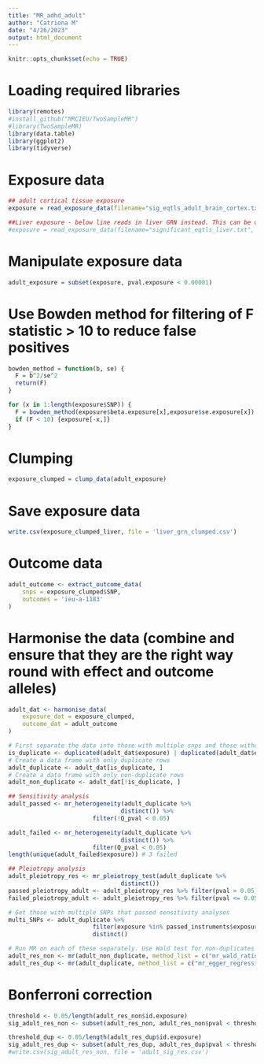 ---
title: "MR_adhd_adult"
author: "Catriona M"
date: "4/26/2023"
output: html_document
---

```{r setup, include=FALSE}
knitr::opts_chunk$set(echo = TRUE)
```

# Loading required libraries
```{r}
library(remotes)
#install_github("MRCIEU/TwoSampleMR")
#library(TwoSampleMR)
library(data.table)
library(ggplot2)
library(tidyverse)
```

# Exposure data
```{r}
## adult cortical tissue exposure
exposure = read_exposure_data(filename="sig_eqtls_adult_brain_cortex.txt", sep = "\t",snp_col = "snp",beta_col = "beta",se_col = "beta_se",effect_allele_col = "alt",other_allele_col = "ref",phenotype_col = "gene",eaf="maf",pval_col = "eqtl_pval")

##Liver exposure - below line reads in liver GRN instead. This can be used instead of the above line, all other code remains same.
#exposure = read_exposure_data(filename="significant_eqtls_liver.txt", sep = "\t",snp_col = "snp",beta_col = "beta",se_col = "beta_se",effect_allele_col = "alt",other_allele_col = "ref",phenotype_col = "gene",eaf="maf",pval_col = "eqtl_pval")
```


# Manipulate exposure data
```{r}
adult_exposure = subset(exposure, pval.exposure < 0.00001)

```

# Use Bowden method for filtering of F statistic > 10 to reduce false positives
```{r}
bowden_method = function(b, se) {
  F = b^2/se^2
  return(F)
}

for (x in 1:length(exposure$SNP)) {
  F = bowden_method(exposure$beta.exposure[x],exposure$se.exposure[x])
  if (F < 10) {exposure[-x,]}
}

```

# Clumping
```{r}
exposure_clumped = clump_data(adult_exposure)
```

# Save exposure data
```{r}
write.csv(exposure_clumped_liver, file = 'liver_grn_clumped.csv')
```


# Outcome data
```{r}
adult_outcome <- extract_outcome_data(
    snps = exposure_clumped$SNP,
    outcomes = 'ieu-a-1183'
)
```
# Harmonise the data (combine and ensure that they are the right way round with effect and outcome alleles)
```{r}
adult_dat <- harmonise_data(
    exposure_dat = exposure_clumped,
    outcome_dat = adult_outcome
)
```

```{r}
# First separate the data into those with multiple snps and those without.
is_duplicate <- duplicated(adult_dat$exposure) | duplicated(adult_dat$exposure, fromLast = TRUE)
# Create a data frame with only duplicate rows
adult_duplicate <- adult_dat[is_duplicate, ]
# Create a data frame with only non-duplicate rows
adult_non_duplicate <- adult_dat[!is_duplicate, ]
```
```{r}
## Sensitivity analysis
adult_passed <- mr_heterogeneity(adult_duplicate %>% 
                                distinct()) %>% 
                        filter(!Q_pval < 0.05)

adult_failed <- mr_heterogeneity(adult_duplicate %>% 
                                distinct()) %>% 
                        filter(Q_pval < 0.05)
length(unique(adult_failed$exposure)) # 3 failed
```
```{r}
## Pleiotropy analysis
adult_pleiotropy_res <- mr_pleiotropy_test(adult_duplicate %>% 
                                distinct())
passed_pleiotropy_adult <- adult_pleiotropy_res %>% filter(pval > 0.05)
failed_pleiotropy_adult <- adult_pleiotropy_res %>% filter(pval <= 0.05) #All passed
```
```{r}
# Get those with multiple SNPs that passed sensitivity analyses
multi_SNPs <- adult_duplicate %>% 
                        filter(exposure %in% passed_instruments$exposure) %>% 
                        distinct() 

# Run MR on each of these separately. Use Wald test for non-duplicates
adult_res_non <- mr(adult_non_duplicate, method_list = c("mr_wald_ratio"))
adult_res_dup <- mr(adult_duplicate, method_list = c("mr_egger_regression", "mr_ivw"))
```

# Bonferroni correction
```{r}
threshold <- 0.05/length(adult_res_non$id.exposure)
sig_adult_res_non <- subset(adult_res_non, adult_res_non$pval < threshold)

threshold_dup <- 0.05/length(adult_res_dup$id.exposure)
sig_adult_res_dup <- subset(adult_res_dup, adult_res_dup$pval < threshold_dup)
#write.csv(sig_adult_res_non, file = 'adult_sig_res.csv')
```




